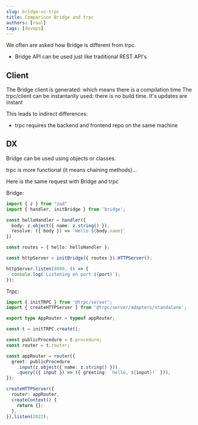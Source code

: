 ```yaml
---
slug: bridge-vs-trpc 
title: Comparison Bridge and trpc 
authors: [raul]
tags: [devops]
---
```


We often are asked how Bridge is different from trpc.
- Bridge API can be used just like traditional REST API's

## Client
The Bridge client is generated: which means there is a compilation time 
The trpc/client can be instantanlly used: there is no build time. It's updates are instant

This leads to indirect differences: 
- trpc requires the backend and frontend repo on the same machine 

## DX
Bridge can be used using objects or classes.

trpc is more functional (it means chaining methods)...

Here is the same request with Bridge and trpc

Bridge:

```ts
import { z } from "zod"
import { handler, initBridge } from 'bridge';

const helloHandler = handler({
  body: z.object({ name: z.string() }),
  resolve: ({ body }) => `Hello ${body.name}`
})

const routes = { hello: helloHandler };

const httpServer = initBridge({ routes }).HTTPServer();

httpServer.listen(8080, () => {
  console.log(`Listening on port ${port}`);
});
```

Trpc:

```ts
import { initTRPC } from '@trpc/server';
import { createHTTPServer } from '@trpc/server/adapters/standalone';

export type AppRouter = typeof appRouter;

const t = initTRPC.create();

const publicProcedure = t.procedure;
const router = t.router;

const appRouter = router({
  greet: publicProcedure
    .input(z.object({ name: z.string() }))
    .query(({ input }) => ({ greeting: `hello, ${input}!` })),
});

createHTTPServer({
  router: appRouter,
  createContext() {
    return {};
  },
}).listen(2022);
```
